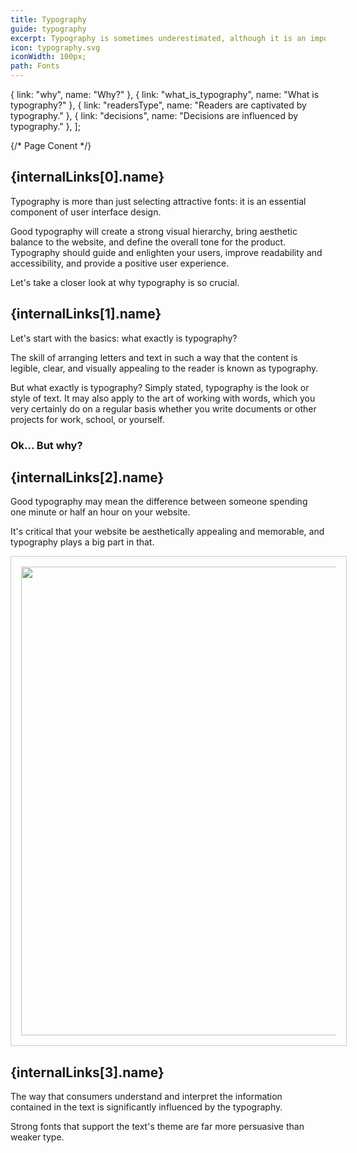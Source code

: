 ```yaml
---
title: Typography
guide: typography
excerpt: Typography is sometimes underestimated, although it is an important part of user interface design.
icon: typography.svg
iconWidth: 100px;
path: Fonts
---
```



  { link: "why", name: "Why?" },
  { link: "what_is_typography", name: "What is typography?" },
  { link: "readersType", name: "Readers are captivated by typography." },
  { link: "decisions", name: "Decisions are influenced by typography." },
];

{/* Page Conent */}

<section id={internalLinks[0].link}>
  <h2>{internalLinks[0].name}</h2>
  <p>
    Typography is more than just selecting attractive fonts: it is an essential
    component of user interface design.
  </p>
  <p>
    Good typography will create a strong visual hierarchy, bring aesthetic
    balance to the website, and define the overall tone for the product.
    Typography should guide and enlighten your users, improve readability and
    accessibility, and provide a positive user experience.
  </p>
  <p>Let's take a closer look at why typography is so crucial.</p>
</section>

<section id={internalLinks[1].link}>
  <h2>{internalLinks[1].name}</h2>
  <p>Let's start with the basics: what exactly is typography?</p>
  <p>
    The skill of arranging letters and text in such a way that the content is
    legible, clear, and visually appealing to the reader is known as typography.
  </p>
  <p>
    But what exactly is typography? Simply stated, typography is the look or
    style of text. It may also apply to the art of working with words, which you
    very certainly do on a regular basis whether you write documents or other
    projects for work, school, or yourself.
  </p>
  <h3> Ok... But why? </h3>
</section>

<section id={internalLinks[2].link}>
  <h2>{internalLinks[2].name}</h2>
  <p>
    Good typography may mean the difference between someone spending one minute
    or half an hour on your website.
  </p>
  <p>
    It's critical that your website be aesthetically appealing and memorable,
    and typography plays a big part in that.
  </p>
  <img
    src="/componentui/typeography/captivatedType.svg"
    style="width: 750px;border: 1px solid #ccc;padding: 1rem"
  />
</section>

<section id={internalLinks[3].link}>
  <h2>{internalLinks[3].name}</h2>
  <p>
    The way that consumers understand and interpret the information contained in
    the text is significantly influenced by the typography.
  </p>
  <p>
    Strong fonts that support the text's theme are far more persuasive than
    weaker type.
  </p>
</section>
